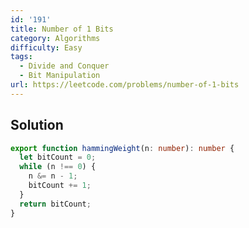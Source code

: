 ```yaml
---
id: '191'
title: Number of 1 Bits
category: Algorithms
difficulty: Easy
tags:
  - Divide and Conquer
  - Bit Manipulation
url: https://leetcode.com/problems/number-of-1-bits
---
```


## Solution

```typescript showLineNumbers
export function hammingWeight(n: number): number {
  let bitCount = 0;
  while (n !== 0) {
    n &= n - 1;
    bitCount += 1;
  }
  return bitCount;
}
```
